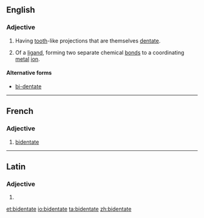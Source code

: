 ==English==

===Adjective===
{{en-adj}}

# {{context|botany|lang=en}} Having [[tooth]]-like projections that are themselves [[dentate]].
# {{context|chemistry|lang=en}} Of a [[ligand]], forming two separate chemical [[bond]]s to a coordinating [[metal]] [[ion]].

====Alternative forms====
* [[bi-dentate]]

----
==French==

===Adjective===
{{fr-adj|mf}}

# {{context|chemistry|lang=fr}} [[#English|bidentate]]

----
==Latin==

===Adjective===
{{la-adj-form|bidentāte}}

# {{inflection of|bidentātus||voc|m|s|lang=la}}

[[et:bidentate]]
[[io:bidentate]]
[[ta:bidentate]]
[[zh:bidentate]]